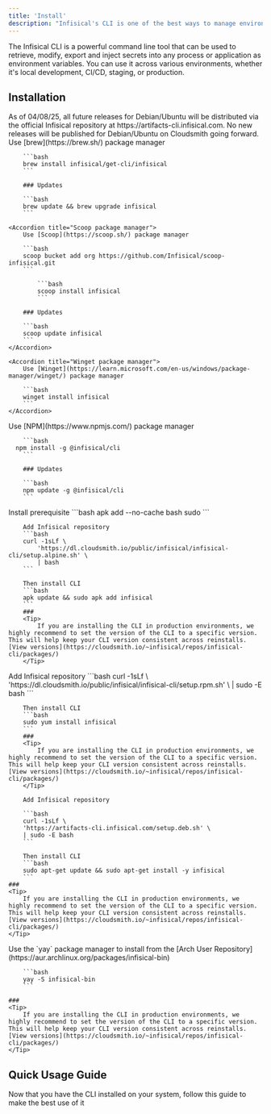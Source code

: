 ```yaml
---
title: 'Install'
description: "Infisical's CLI is one of the best ways to manage environments and secrets. Install it here"
---
```


The Infisical CLI is a powerful command line tool that can be used to retrieve, modify, export and inject secrets into any process or application as environment variables. 
You can use it across various environments, whether it's local development, CI/CD, staging, or production.

## Installation

<Warning>
	As of 04/08/25, all future releases for Debian/Ubuntu will be distributed via the official Infisical repository at https://artifacts-cli.infisical.com.
	No new releases will be published for Debian/Ubuntu on Cloudsmith going forward.
</Warning>

<Tabs>
  <Tab title="MacOS">
  	Use [brew](https://brew.sh/) package manager

    	```bash
    	brew install infisical/get-cli/infisical
    	```

    	### Updates

    	```bash
    	brew update && brew upgrade infisical
    	```
  </Tab>
  <Tab title="Windows">

	<Accordion title="Scoop package manager">
		Use [Scoop](https://scoop.sh/) package manager

		```bash
		scoop bucket add org https://github.com/Infisical/scoop-infisical.git
		```

			```bash
			scoop install infisical
			```

		### Updates

		```bash
		scoop update infisical
		```
	</Accordion>

	<Accordion title="Winget package manager">
		Use [Winget](https://learn.microsoft.com/en-us/windows/package-manager/winget/) package manager

		```bash
		winget install infisical
		```
	</Accordion>

  </Tab>
  <Tab title="NPM">
      Use [NPM](https://www.npmjs.com/) package manager

    	```bash
      npm install -g @infisical/cli
    	```

    	### Updates

    	```bash
    	npm update -g @infisical/cli
    	```
  </Tab>
	 <Tab title="Alpine">
	 Install prerequisite
		```bash
		apk add --no-cache bash sudo
		```

    	Add Infisical repository
    	```bash
    	curl -1sLf \
    		'https://dl.cloudsmith.io/public/infisical/infisical-cli/setup.alpine.sh' \
    		| bash
    	```

    	Then install CLI
    	```bash
    	apk update && sudo apk add infisical
    	```
		###
		<Tip>
			If you are installing the CLI in production environments, we highly recommend to set the version of the CLI to a specific version. This will help keep your CLI version consistent across reinstalls. [View versions](https://cloudsmith.io/~infisical/repos/infisical-cli/packages/)
		</Tip>
   </Tab>
	 <Tab title="RedHat/CentOs/Amazon">
	 Add Infisical repository
		```bash
		curl -1sLf \
		'https://dl.cloudsmith.io/public/infisical/infisical-cli/setup.rpm.sh' \
		| sudo -E bash
		```

    	Then install CLI
    	```bash
    	sudo yum install infisical
    	```
		###
		<Tip>
			If you are installing the CLI in production environments, we highly recommend to set the version of the CLI to a specific version. This will help keep your CLI version consistent across reinstalls. [View versions](https://cloudsmith.io/~infisical/repos/infisical-cli/packages/)
		</Tip>
   </Tab>
	 <Tab title="Debian/Ubuntu">

	 	Add Infisical repository 
			
		```bash
		curl -1sLf \
		'https://artifacts-cli.infisical.com/setup.deb.sh' \
		| sudo -E bash
		```

    	Then install CLI
    	```bash
    	sudo apt-get update && sudo apt-get install -y infisical
    	```
	###
	<Tip>
		If you are installing the CLI in production environments, we highly recommend to set the version of the CLI to a specific version. This will help keep your CLI version consistent across reinstalls. [View versions](https://cloudsmith.io/~infisical/repos/infisical-cli/packages/)
	</Tip>
   </Tab>
	<Tab title="Arch Linux">
		Use the `yay` package manager to install from the [Arch User Repository](https://aur.archlinux.org/packages/infisical-bin)
			
		```bash
		yay -S infisical-bin
		```

	###
	<Tip>
		If you are installing the CLI in production environments, we highly recommend to set the version of the CLI to a specific version. This will help keep your CLI version consistent across reinstalls. [View versions](https://cloudsmith.io/~infisical/repos/infisical-cli/packages/)
	</Tip>
   </Tab>
</Tabs>

## Quick Usage Guide
<Card color="#00A300" href="./usage">
  Now that you have the CLI installed on your system, follow this guide to make the best use of it
</Card>
